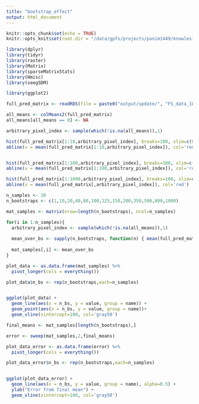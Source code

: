 ```yaml
---
title: "bootstrap_effect"
output: html_document
---
```


```r
knitr::opts_chunk$set(echo = TRUE)
knitr::opts_knit$set(root.dir = "/data/gpfs/projects/punim1449/knowlesi_ruarai")
```

```r
library(dplyr)
library(tidyr)
library(raster)
library(Matrix)
library(sparseMatrixStats)
library(Hmisc)
library(seegSDM)

library(ggplot2)
```




```r
full_pred_matrix <- readRDS(file = paste0("output/update/", "FS_data_1000", "_pred_matrix.Rds"))

all_means <- colMeans2(full_pred_matrix)
all_means[all_means == 0] <- NA

arbitrary_pixel_index <- sample(which(!is.na(all_means)),1)
```


```r

hist(full_pred_matrix[1:10,arbitrary_pixel_index], breaks=100, xlim=c(0,1))
abline(v = mean(full_pred_matrix[1:10,arbitrary_pixel_index]), col='red')


hist(full_pred_matrix[1:100,arbitrary_pixel_index], breaks=100, xlim=c(0,1))
abline(v = mean(full_pred_matrix[1:100,arbitrary_pixel_index]), col='red')

hist(full_pred_matrix[1:1000,arbitrary_pixel_index], breaks=100, xlim=c(0,1))
abline(v = mean(full_pred_matrix[,arbitrary_pixel_index]), col='red')

```

```r
n_samples <- 30
n_bootstraps <- c(1,10,20,40,80,100,125,150,200,350,500,800,1000)

mat_samples <- matrix(nrow=length(n_bootstraps), ncol=n_samples)

for(i in 1:n_samples){
  arbitrary_pixel_index <- sample(which(!is.na(all_means)),1)
  
  mean_over_bs <- sapply(n_bootstraps, function(n) { mean(full_pred_matrix[1:n,arbitrary_pixel_index])})
  
  mat_samples[,i] <- mean_over_bs
}

```

```r
plot_data <- as.data.frame(mat_samples) %>% 
  pivot_longer(cols = everything())

plot_data$n_bs <- rep(n_bootstraps,each=n_samples)


ggplot(plot_data) +
  geom_line(aes(x = n_bs, y = value, group = name)) +
  geom_point(aes(x = n_bs, y = value, group = name))+
  geom_vline(xintercept=100, col='gray50')
```

```r
final_means <- mat_samples[length(n_bootstraps),]

error <- sweep(mat_samples,2,final_means)

plot_data_error <- as.data.frame(error) %>% 
  pivot_longer(cols = everything())

plot_data_error$n_bs <- rep(n_bootstraps,each=n_samples)


ggplot(plot_data_error) +
  geom_line(aes(x = n_bs, y = value, group = name), alpha=0.5) +
  ylab("Error from final mean") +
  geom_vline(xintercept=100, col='gray50')


```






